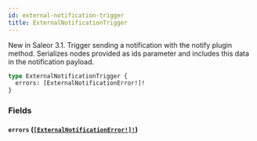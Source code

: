 ```yaml
---
id: external-notification-trigger
title: ExternalNotificationTrigger
---
```


New in Saleor 3.1. Trigger sending a notification with the notify plugin method. Serializes nodes provided as ids parameter and includes this data in the notification payload.

```graphql
type ExternalNotificationTrigger {
  errors: [ExternalNotificationError!]!
}
```

### Fields

#### `errors` ([`[ExternalNotificationError!]!`](/developer/api-reference/objects/external-notification-error))

